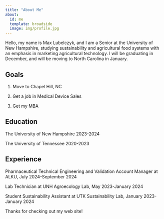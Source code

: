 ```yaml
---
title: "About Me"
about:
  id: me
  template: broadside
  image: img/profile.jpg
---
```


Hello, my name is Max Lubelczyk, and I am a Senior at the University of 
New Hampshire, studying sustainability and agricultural food systems 
with an emphasis in marketing agricultural technology.  I will be graduating
in December, and will be moving to North Carolina in January.

:::{#me}

## Goals
1. Move to Chapel Hill, NC

2. Get a job in Medical Device Sales

3. Get my MBA

## Education
The University of New Hampshire 2023-2024

The University of Tennessee 2020-2023

## Experience
Pharmaceutical Technical Engineering and Validation Account Manager at ALKU,
July 2024-September 2024

Lab Technician at UNH Agroecology Lab, May 2023-January 2024 

Student Sustainability Assistant at UTK Sustainability Lab, January 2023-January 2024
:::

Thanks for checking out my web site!
